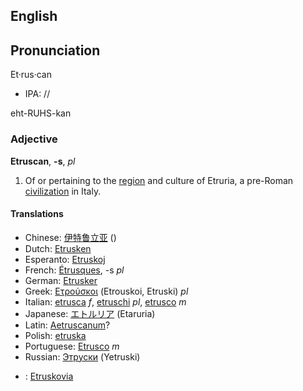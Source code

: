 ==English==
==Pronunciation==
Et·rus·can
*IPA: //
eht-RUHS-kan
===Adjective===
'''Etruscan''', '''-s''', ''pl''
#Of or pertaining to the [[region]] and culture of Etruria, a pre-Roman [[civilization]] in Italy.
==== Translations ====
*Chinese: [[伊特鲁立亚]] ()
*Dutch: [[Etrusken]]
*Esperanto: [[Etruskoj]]
*French: [[Étrusques]], -s ''pl''
*German: [[Etrusker]]
*Greek: [[Ετρούσκοι]] (Etrouskoi, Etruski) ''pl''
*Italian: [[etrusca]] ''f'', [[etruschi]] ''pl'', [[etrusco]] ''m''
*Japanese: [[エトルリア]] (Etaruria)
*Latin: [[Aetruscanum]]?
*Polish: [[etruska]]
*Portuguese: [[Etrusco]] ''m''
*Russian: [[Этруски]] (Yetruski)
*{{sk}}: [[Etruskovia]]<!--{{es}}-->

{{Wikipedia}}